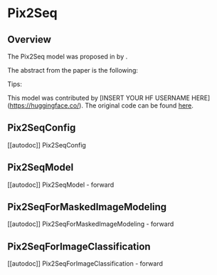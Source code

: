 <!--Copyright 2021 The HuggingFace Team. All rights reserved.

Licensed under the Apache License, Version 2.0 (the "License"); you may not use this file except in compliance with
the License. You may obtain a copy of the License at

http://www.apache.org/licenses/LICENSE-2.0

Unless required by applicable law or agreed to in writing, software distributed under the License is distributed on
an "AS IS" BASIS, WITHOUT WARRANTIES OR CONDITIONS OF ANY KIND, either express or implied. See the License for the
specific language governing permissions and limitations under the License.
-->

# Pix2Seq

## Overview

The Pix2Seq model was proposed in [<INSERT PAPER NAME HERE>](<INSERT PAPER LINK HERE>) by <INSERT AUTHORS HERE>.
<INSERT SHORT SUMMARY HERE>

The abstract from the paper is the following:

*<INSERT PAPER ABSTRACT HERE>*

Tips:

<INSERT TIPS ABOUT MODEL HERE>

This model was contributed by [INSERT YOUR HF USERNAME HERE](https://huggingface.co/<INSERT YOUR HF USERNAME HERE>).
The original code can be found [here](<INSERT LINK TO GITHUB REPO HERE>).


## Pix2SeqConfig

[[autodoc]] Pix2SeqConfig

## Pix2SeqModel

[[autodoc]] Pix2SeqModel
    - forward

## Pix2SeqForMaskedImageModeling

[[autodoc]] Pix2SeqForMaskedImageModeling
    - forward

## Pix2SeqForImageClassification

[[autodoc]] Pix2SeqForImageClassification
    - forward
